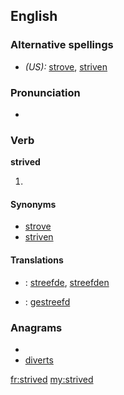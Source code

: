==English==

===Alternative spellings===
* ''(US):'' [[strove]], [[striven]]

===Pronunciation===
*{{IPA|/'stɻaɪvd/}}

===Verb===
'''strived'''

# {{British}} {{past of|[[strive]]}}

====Synonyms====
* [[strove]] {{a|simple past}}
* [[striven]] {{a|past participle}}

====Translations====
*{{ttbc|Dutch}}: [[streefde]], [[streefden]]
*{{ttbc|Dutch}}: [[gestreefd]]

===Anagrams===
* {{alphagram|deirstv}}
* [[diverts#English|diverts]]

[[fr:strived]]
[[my:strived]]